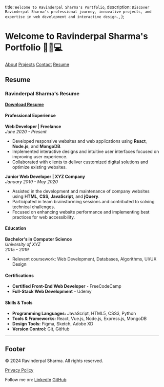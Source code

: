   title: `Welcome to Ravinderpal Sharma's Portfolio`,
  description: `Discover Ravinderpal Sharma's professional journey, innovative projects, and expertise in web development and interactive design.`,
};

# Welcome to Ravinderpal Sharma's Portfolio 🚀💼💻

<nav style={{ display: 'flex', justifyContent: 'space-around', padding: '1rem', backgroundColor: '#333', color: '#fff' }}>
  <a href="/about" style={{ color: '#fff', textDecoration: 'none', fontSize: '1.2rem' }}>About</a>
  <a href="/projects" style={{ color: '#fff', textDecoration: 'none', fontSize: '1.2rem' }}>Projects</a>
  <a href="/contact" style={{ color: '#fff', textDecoration: 'none', fontSize: '1.2rem' }}>Contact</a>
  <a href="/resume" style={{ color: '#fff', textDecoration: 'none', fontSize: '1.2rem' }}>Resume</a>
</nav>

## Resume

### **Ravinderpal Sharma's Resume**  

[**Download Resume**](#) 

#### **Professional Experience**

**Web Developer | Freelance**  
*June 2020 - Present*  
- Developed responsive websites and web applications using **React**, **Node.js**, and **MongoDB**.
- Implemented interactive designs and intuitive user interfaces focused on improving user experience.
- Collaborated with clients to deliver customized digital solutions and optimize existing websites.

**Junior Web Developer | XYZ Company**  
*January 2019 - May 2020*  
- Assisted in the development and maintenance of company websites using **HTML**, **CSS**, **JavaScript**, and **jQuery**.
- Participated in team brainstorming sessions and contributed to solving technical challenges.
- Focused on enhancing website performance and implementing best practices for web accessibility.

#### **Education**

**Bachelor's in Computer Science**  
*University of XYZ*  
*2015 - 2019*  
- Relevant coursework: Web Development, Databases, Algorithms, UI/UX Design

#### **Certifications**

- **Certified Front-End Web Developer** - FreeCodeCamp
- **Full-Stack Web Development** - Udemy

#### **Skills & Tools**
- **Programming Languages:** JavaScript, HTML5, CSS3, Python
- **Tools & Frameworks:** React, Vue.js, Node.js, Express.js, MongoDB
- **Design Tools:** Figma, Sketch, Adobe XD
- **Version Control:** Git, GitHub

---

## Footer

<footer style={{ backgroundColor: '#222', color: '#fff', padding: '1rem', textAlign: 'center' }}>
  <p>© 2024 Ravinderpal Sharma. All rights reserved.</p>
  <p>
    <a href="/privacy-policy" style={{ color: '#fff', textDecoration: 'none' }}>Privacy Policy</a>
  </p>
  <p>
    Follow me on:
    <a href="https://linkedin.com/in/ravinderpal-sharma" style={{ color: '#fff', textDecoration: 'none', margin: '0 0.5rem' }}>LinkedIn</a>
    <a href="https://github.com/ravinderpalsharma" style={{ color: '#fff', textDecoration: 'none', margin: '0 0.5rem' }}>GitHub</a>
  </p>
</footer>
